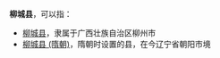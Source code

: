 '''柳城县'''，可以指：
*[[柳城县|柳城县]]，隶属于广西壮族自治区柳州市
*[[柳城县_(隋朝)|柳城县 (隋朝)]]，隋朝时设置的县，在今辽宁省朝阳市境

{{Disambig|L|Cat=三字中国县名消歧义}}